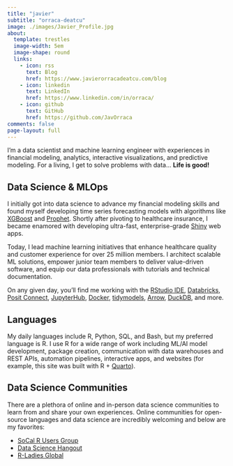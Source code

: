 ```yaml
---
title: "javier"
subtitle: "orraca-deatcu"
image: ./images/Javier_Profile.jpg
about:
  template: trestles
  image-width: 5em
  image-shape: round
  links:
    - icon: rss
      text: Blog
      href: https://www.javierorracadeatcu.com/blog
    - icon: linkedin
      text: LinkedIn
      href: https://www.linkedin.com/in/orraca/
    - icon: github
      text: GitHub
      href: https://github.com/JavOrraca
comments: false
page-layout: full
---
```


I'm a data scientist and machine learning engineer with experiences in financial modeling, analytics, interactive visualizations, and predictive modeling. For a living, I get to solve problems with data... **Life is good!**

## Data Science & MLOps

I initially got into data science to advance my financial modeling skills and found myself developing time series forecasting models with algorithms like [XGBoost](https://xgboost.readthedocs.io/en/stable/) and [Prophet](https://facebook.github.io/prophet/). Shortly after pivoting to healthcare insurance, I became enamored with developing ultra-fast, enterprise-grade [Shiny](https://shiny.rstudio.com/) web apps.

Today, I lead machine learning initiatives that enhance healthcare quality and customer experience for over 25 million members. I architect scalable ML solutions, empower junior team members to deliver value-driven software, and equip our data professionals with tutorials and technical documentation.

On any given day, you'll find me working with the [RStudio IDE](https://posit.co/downloads/), [Databricks](https://www.databricks.com/), [Posit Connect](https://posit.co/products/enterprise/connect/), [JupyterHub](https://jupyter.org/hub), [Docker](https://www.docker.com/), [tidymodels](https://www.tidymodels.org/), [Arrow](https://arrow.apache.org/), [DuckDB](https://duckdb.org/), and more.

## Languages

My daily languages include R, Python, SQL, and Bash, but my preferred language is R. I use R for a wide range of work including ML/AI model development, package creation, communication with data warehouses and REST APIs, automation pipelines, interactive apps, and websites (for example, this site was built with R + [Quarto](https://quarto.org/)).

## Data Science Communities

There are a plethora of online and in-person data science communities to learn from and share your own experiences. Online communities for open-source languages and data science are incredibly welcoming and below are my favorites:

- [SoCal R Users Group](https://www.meetup.com/socal-rug/ "SoCal RUG meets on a monthly basis for online and in-person events")
- [Data Science Hangout](https://posit.co/data-science-hangout/ "Data Science Hangout hosted by Posit's Rachael Dempsey, Thursdays at 12pm ET")
- [R-Ladies Global](https://rladies.org/ "R-Ladies Is A World-Wide Organization To Promote Gender Diversity In The R Community")
